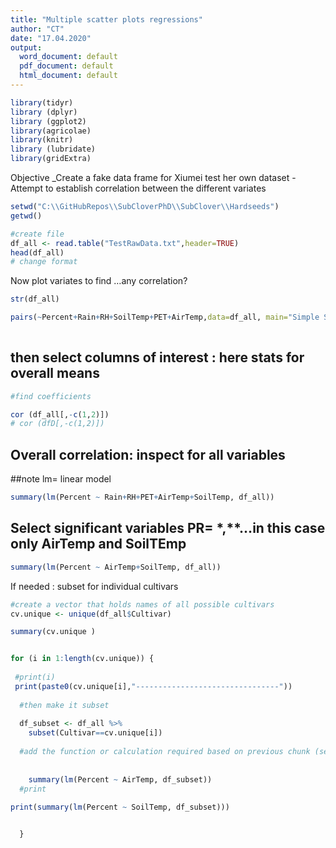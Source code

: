 ```yaml
---
title: "Multiple scatter plots regressions"
author: "CT"
date: "17.04.2020"
output:
  word_document: default
  pdf_document: default
  html_document: default
---
```



```r
library(tidyr)
library (dplyr)
library (ggplot2)
library(agricolae)
library(knitr)
library (lubridate)
library(gridExtra)

```
Objective 
_Create a fake data frame for Xiumei test her own dataset 
-Attempt to establish correlation between the different variates 

```r
setwd("C:\\GitHubRepos\\SubCloverPhD\\SubClover\\Hardseeds")
getwd()

#create file
df_all <- read.table("TestRawData.txt",header=TRUE)
head(df_all)
# change format 


```




Now plot variates to find  ...any correlation? 




```r

str(df_all)

pairs(~Percent+Rain+RH+SoilTemp+PET+AirTemp,data=df_all, main="Simple Scatterplot Matrix")
  


```

## then select columns of interest : here stats for overall means 

```r

#find coefficients 

cor (df_all[,-c(1,2)])
# cor (dfD[,-c(1,2)])
```




## Overall correlation:  inspect for all  variables 

##note lm= linear model


```r

summary(lm(Percent ~ Rain+RH+PET+AirTemp+SoilTemp, df_all))


```

## Select significant variables PR= *,**...in this case only AirTemp and SoilTEmp

```r

summary(lm(Percent ~ AirTemp+SoilTemp, df_all))

```



If needed : subset for individual cultivars  

```r

#create a vector that holds names of all possible cultivars
cv.unique <- unique(df_all$Cultivar)

summary(cv.unique )


for (i in 1:length(cv.unique)) {
  
 #print(i)
 print(paste0(cv.unique[i],"--------------------------------"))
  
  #then make it subset 
  
  df_subset <- df_all %>%
    subset(Cultivar==cv.unique[i])
  
  #add the function or calculation required based on previous chunk (select Pr **, * )
  
   
    summary(lm(Percent ~ AirTemp, df_subset))
  #print
    
print(summary(lm(Percent ~ SoilTemp, df_subset)))


  } 


```


